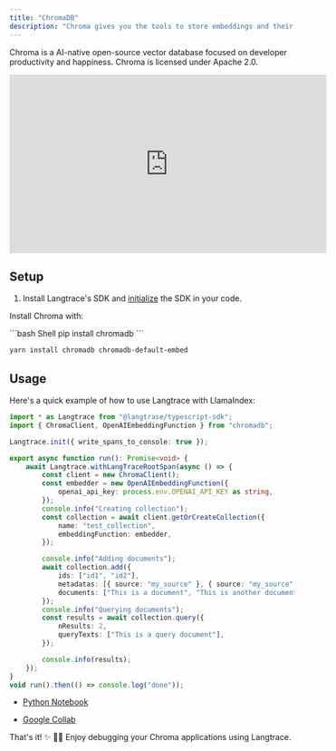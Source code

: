 ```yaml
---
title: "ChromaDB"
description: "Chroma gives you the tools to store embeddings and their metadata."
---
```


Chroma is a AI-native open-source vector database focused on developer productivity and happiness. Chroma is licensed under Apache 2.0.

<iframe
	width="560"
	height="315"
	src="https://www.youtube.com/embed/DFgngVQ3hUM?si=Jr2LhsTAY7bR4Uh1"
	title="YouTube video player"
	frameBorder="0"
	allow="accelerometer; autoplay; clipboard-write; encrypted-media; gyroscope; picture-in-picture; web-share"
	referrerPolicy="strict-origin-when-cross-origin"
	allowFullScreen
></iframe>

## Setup

1. Install Langtrace's SDK and [initialize](/quickstart) the SDK in your code.

Install Chroma with:

<CodeGroup>
```bash Shell
pip install chromadb
```

```bash Shell
yarn install chromadb chromadb-default-embed
```

</CodeGroup>

## Usage

Here's a quick example of how to use Langtrace with LlamaIndex:

```typescript Typescript SDK
import * as Langtrace from "@langtrase/typescript-sdk";
import { ChromaClient, OpenAIEmbeddingFunction } from "chromadb";

Langtrace.init({ write_spans_to_console: true });

export async function run(): Promise<void> {
	await Langtrace.withLangTraceRootSpan(async () => {
		const client = new ChromaClient();
		const embedder = new OpenAIEmbeddingFunction({
			openai_api_key: process.env.OPENAI_API_KEY as string,
		});
		console.info("Creating collection");
		const collection = await client.getOrCreateCollection({
			name: "test_collection",
			embeddingFunction: embedder,
		});

		console.info("Adding documents");
		await collection.add({
			ids: ["id1", "id2"],
			metadatas: [{ source: "my_source" }, { source: "my_source" }],
			documents: ["This is a document", "This is another document"],
		});
		console.info("Querying documents");
		const results = await collection.query({
			nResults: 2,
			queryTexts: ["This is a query document"],
		});

		console.info(results);
	});
}
void run().then(() => console.log("done"));
```

- [Python Notebook](https://github.com/Scale3-Labs/langtrace-docs/blob/main/langtrace-examples/chroma-example/chroma-starter.py.ipynb)

- [Google Collab](https://colab.research.google.com/github/Scale3-Labs/langtrace-docs/blob/main/langtrace-examples/chroma-example/chroma-starter.py.ipynb)

That's it! ✨ 🧙‍♂️ Enjoy debugging your Chroma applications using Langtrace.
